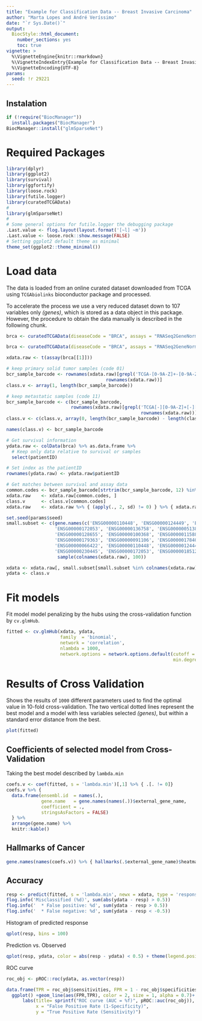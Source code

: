 ```yaml
---
title: "Example for Classification Data -- Breast Invasive Carcinoma"
author: "Marta Lopes and André Veríssimo"
date: "`r Sys.Date()`"
output: 
  BiocStyle::html_document:
    number_sections: yes
    toc: true
vignette: >
  %\VignetteEngine{knitr::rmarkdown}
  %\VignetteIndexEntry{Example for Classification Data -- Breast Invasive Carcinoma}
  %\VignetteEncoding{UTF-8}
params:
  seed: !r 29221
--- 
```


## Instalation

```r
if (!require("BiocManager"))
  install.packages("BiocManager")
BiocManager::install("glmSparseNet")
```

# Required Packages

```r
library(dplyr)
library(ggplot2)
library(survival)
library(ggfortify)
library(loose.rock)
library(futile.logger)
library(curatedTCGAData)
#
library(glmSparseNet)
#
# Some general options for futile.logger the debugging package
.Last.value <- flog.layout(layout.format('[~l] ~m'))
.Last.value <- loose.rock::show.message(FALSE)
# Setting ggplot2 default theme as minimal
theme_set(ggplot2::theme_minimal())
```

# Load data

The data is loaded from an online curated dataset downloaded from TCGA using `TCGAbiolinks` bioconductor package and processed.

To accelerate the process we use a very reduced dataset down to 107 variables only *(genes)*, which is stored as a data object in this package. However, the procedure to obtain the data manually is described in the following chunk.

```r
brca <- curatedTCGAData(diseaseCode = "BRCA", assays = "RNASeq2GeneNorm", FALSE)
```

```r
brca <- curatedTCGAData(diseaseCode = "BRCA", assays = "RNASeq2GeneNorm", FALSE)
```

```r
xdata.raw <- t(assay(brca[[1]]))

# keep primary solid tumor samples (code 01)
bcr_sample_barcode <- rownames(xdata.raw)[grepl('TCGA-[0-9A-Z]+-[0-9A-Z]+-01',
                                     rownames(xdata.raw))]
class.v <- array(1, length(bcr_sample_barcode))

# keep metastatic samples (code 11)
bcr_sample_barcode <- c(bcr_sample_barcode, 
                        rownames(xdata.raw)[grepl('TCGA[-][0-9A-Z]+[-][0-9A-Z]+[-]11',
                                                  rownames(xdata.raw))])
class.v <- c(class.v, array(0, length(bcr_sample_barcode) - length(class.v)))

names(class.v) <- bcr_sample_barcode

# Get survival information
ydata.raw <- colData(brca) %>% as.data.frame %>% 
  # Keep only data relative to survival or samples
  select(patientID)

# Set index as the patientID
rownames(ydata.raw) <- ydata.raw$patientID

# Get matches between survival and assay data
common.codes <- bcr_sample_barcode[strtrim(bcr_sample_barcode, 12) %in% ydata.raw$patientID]
xdata.raw    <- xdata.raw[common.codes, ]
class.v      <- class.v[common.codes]
xdata.raw    <- xdata.raw %>% { (apply(., 2, sd) != 0) } %>% { xdata.raw[, .] } %>% scale

set.seed(params$seed)
small.subset <- c(gene.names(c('ENSG00000110448', 'ENSG00000124449', 'ENSG00000103494', 
                  'ENSG00000172053', 'ENSG00000136758', 'ENSG00000051382', 
                  'ENSG00000128655', 'ENSG00000100368', 'ENSG00000115884', 
                  'ENSG00000179363', 'ENSG00000091106', 'ENSG00000178403', 
                  'ENSG00000066422', 'ENSG00000110448', 'ENSG00000124449', 
                  'ENSG00000230445', 'ENSG00000172053', 'ENSG00000185122'))$external_gene_name, 
                   sample(colnames(xdata.raw), 100))

xdata <- xdata.raw[, small.subset[small.subset %in% colnames(xdata.raw)]]
ydata <- class.v
```

# Fit models

Fit model model penalizing by the hubs using the cross-validation function by `cv.glmHub`.

```r
fitted <- cv.glmHub(xdata, ydata, 
                    family  = 'binomial',
                    network = 'correlation', 
                    nlambda = 1000,
                    network.options = network.options.default(cutoff = .6, 
                                                              min.degree = .2))
```

# Results of Cross Validation

Shows the results of `1000` different parameters used to find the optimal value in 10-fold cross-validation. The two vertical dotted lines represent the best model and a model with less variables selected *(genes)*, but within a standard error distance from the best.

```r
plot(fitted)
```

## Coefficients of selected model from Cross-Validation

Taking the best model described by `lambda.min`

```r
coefs.v <- coef(fitted, s = 'lambda.min')[,1] %>% { .[. != 0]}
coefs.v %>% { 
  data.frame(ensembl.id  = names(.), 
             gene.name   = gene.names(names(.))$external_gene_name, 
             coefficient = .,
             stringsAsFactors = FALSE)
  } %>%
  arrange(gene.name) %>%
  knitr::kable()
```

## Hallmarks of Cancer

```r
gene.names(names(coefs.v)) %>% { hallmarks(.$external_gene_name)$heatmap }
```

## Accuracy

```r
resp <- predict(fitted, s = 'lambda.min', newx = xdata, type = 'response')
flog.info('Misclassified (%d)', sum(abs(ydata - resp) > 0.5))
flog.info('  * False positive: %d', sum(ydata - resp > 0.5))
flog.info('  * False negative: %d', sum(ydata - resp < -0.5))
```

Histogram of predicted response

```r
qplot(resp, bins = 100)
```

Prediction vs. Observed

```r
qplot(resp, ydata, color = abs(resp - ydata) < 0.5) + theme(legend.position = 'none')
```

ROC curve

```r
roc_obj <- pROC::roc(ydata, as.vector(resp))

data.frame(TPR = roc_obj$sensitivities, FPR = 1 - roc_obj$specificities) %>%
  ggplot() +geom_line(aes(FPR,TPR), color = 2, size = 1, alpha = 0.7)+
      labs(title= sprintf("ROC curve (AUC = %f)", pROC::auc(roc_obj)), 
           x = "False Positive Rate (1-Specificity)", 
           y = "True Positive Rate (Sensitivity)")
```

